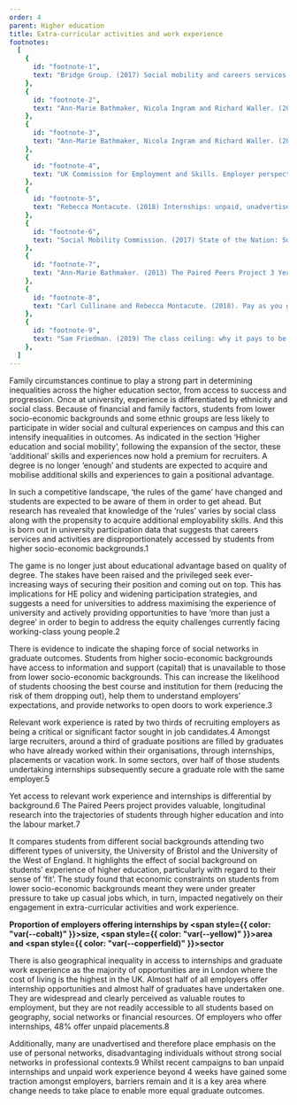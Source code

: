 ```yaml
---
order: 4
parent: Higher education
title: Extra-curricular activities and work experience
footnotes:
  [
    {
      id: "footnote-1",
      text: "Bridge Group. (2017) Social mobility and careers services.",
    },
    {
      id: "footnote-2",
      text: "Ann-Marie Bathmaker, Nicola Ingram and Richard Waller. (2013) Higher education, social class and the mobilisation of capitals: recognising and playing the game. British Journal of Sociology of Education. Volume 34: Issue 5-6, p. 741.",
    },
    {
      id: "footnote-3",
      text: "Ann-Marie Bathmaker, Nicola Ingram and Richard Waller. (2013) Higher education, social class and the mobilisation of capitals: recognising and playing the game. British Journal of Sociology of Education. Volume 34: Issue 5-6.",
    },
    {
      id: "footnote-4",
      text: "UK Commission for Employment and Skills. Employer perspectives survey 2014. See also Universities UK. (2018) Solving future skills challenges.",
    },
    {
      id: "footnote-5",
      text: "Rebecca Montacute. (2018) Internships: unpaid, unadvertised, unfair. The Sutton Trust.",
    },
    {
      id: "footnote-6",
      text: "Social Mobility Commission. (2017) State of the Nation: Social Mobility in Great Britain.",
    },
    {
      id: "footnote-7",
      text: "Ann-Marie Bathmaker. (2013) The Paired Peers Project 3 Year Report.",
    },
    {
      id: "footnote-8",
      text: "Carl Cullinane and Rebecca Montacute. (2018). Pay as you go? Internship pay, quality and access in the graduate jobs market. The Sutton Trust.",
    },
    {
      id: "footnote-9",
      text: "Sam Friedman. (2019) The class ceiling: why it pays to be privileged. Policy Press.",
    },
  ]
---
```



Family circumstances continue to play a strong part in determining inequalities
across the higher education sector, from access to success and progression. Once
at university, experience is differentiated by ethnicity and social class.
Because of financial and family factors, students from lower socio-economic
backgrounds and some ethnic groups are less likely to participate in wider
social and cultural experiences on campus and this can intensify inequalities in
outcomes. As indicated in the section <Link className="internal-link"
to="/life-stage-research/higher-education/higher-education-and-social-mobility">
‘Higher education and social mobility’</Link>, following the expansion of the
sector, these ‘additional’ skills and experiences now hold a premium for
recruiters. A degree is no longer ‘enough’ and students are expected to acquire
and mobilise additional skills and experiences to gain a positional advantage.

<ResearchImage imageName="extra-curricular-1.jpg" />

In such a competitive landscape, ‘the rules of the game’ have changed and
students are expected to be aware of them in order to get ahead. But research
has revealed that knowledge of the ‘rules’ varies by social class along with the
propensity to acquire additional employability skills. And this is born out in
university participation data that suggests that careers services and activities
are disproportionately accessed by students from higher socio-economic
backgrounds.<FootnoteLink linkId="footnote-1">1</FootnoteLink>

The game is no longer just about educational advantage based on quality of
degree. The stakes have been raised and the privileged seek ever-increasing ways
of securing their position and coming out on top. This has implications for HE
policy and widening participation strategies, and suggests a need for
universities to address maximising the experience of university and actively
providing opportunities to have ‘more than just a degree’ in order to begin to
address the equity challenges currently facing working-class young
people.<FootnoteLink linkId="footnote-2">2</FootnoteLink>

<ResearchImage imageName="extra-curricular-2.jpg" />

There is evidence to indicate the shaping force of social networks in graduate
outcomes. Students from higher socio-economic backgrounds have access to
information and support (capital) that is unavailable to those from lower
socio-economic backgrounds. This can increase the likelihood of students
choosing the best course and institution for them (reducing the risk of them
dropping out), help them to understand employers’ expectations, and provide
networks to open doors to work experience.<FootnoteLink
linkId="footnote-3">3</FootnoteLink>

<div>

Relevant work experience is rated by two thirds of recruiting employers as being
a critical or significant factor sought in job candidates.<FootnoteLink
linkId="footnote-4">4</FootnoteLink> Amongst large recruiters, around a third of
graduate positions are filled by graduates who have already worked within their
organisations, through internships, placements or vacation work. In some
sectors, over half of those students undertaking internships subsequently secure
a graduate role with the same employer.<FootnoteLink
linkId="footnote-5">5</FootnoteLink>

Yet access to relevant work experience and internships is differential by
background.<FootnoteLink linkId="footnote-6">6</FootnoteLink> The Paired Peers
project provides valuable, longitudinal research into the trajectories of
students through higher education and into the labour market.<FootnoteLink
linkId="footnote-7">7</FootnoteLink>

</div>

It compares students from different social backgrounds attending two different
types of university, the University of Bristol and the University of the West of
England. It highlights the effect of social background on students’ experience
of higher education, particularly with regard to their sense of ‘fit’. The study
found that economic constraints on students from lower socio-economic
backgrounds meant they were under greater pressure to take up casual jobs which,
in turn, impacted negatively on their engagement in extra-curricular activities
and work experience.

<div className="full-span">

  **Proportion of employers offering internships by
  <span style={{ color: "var(--cobalt)" }}>size</span>,
  <span style={{ color: "var(--yellow)" }}>area</span> and
  <span style={{ color: "var(--copperfield)" }}>sector</span>**

  <ExtraCurricularGraphSVG />
</div>

There is also geographical inequality in access to internships and graduate work
experience as the majority of opportunities are in London where the cost of
living is the highest in the UK. Almost half of all employers offer internship
opportunities and almost half of graduates have undertaken one. They are
widespread and clearly perceived as valuable routes to employment, but they are
not readily accessible to all students based on geography, social networks or
financial resources. Of employers who offer internships, 48% offer unpaid
placements.<FootnoteLink linkId="footnote-8">8</FootnoteLink>

Additionally, many are unadvertised and therefore place emphasis on the use of
personal networks, disadvantaging individuals without strong social networks in
professional contexts.<FootnoteLink linkId="footnote-9">9</FootnoteLink> Whilst
recent campaigns to ban unpaid internships and unpaid work experience beyond 4
weeks have gained some traction amongst employers, barriers remain and it is a
key area where change needs to take place to enable more equal graduate
outcomes.
